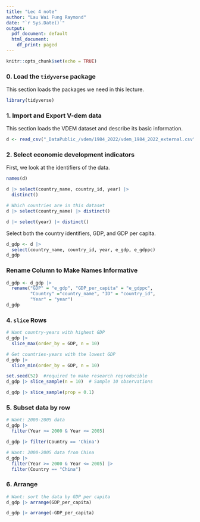 ```yaml
---
title: "Lec 4 note"
author: "Lau Wai Fung Raymond"
date: "`r Sys.Date()`"
output:
  pdf_document: default
  html_document:
    df_print: paged
---
```


```r
knitr::opts_chunk$set(echo = TRUE)
```

### 0. Load the `tidyverse` package

This section loads the packages we need in this lecture.

```r
library(tidyverse)
```

### 1. Import and Export V-dem data

This section loads the VDEM dataset and describe its basic information.

```r
d <- read_csv("_DataPublic_/vdem/1984_2022/vdem_1984_2022_external.csv")
```

### 2. Select economic development indicators

First, we look at the identifiers of the data.

```r
names(d)
```

```r
d |> select(country_name, country_id, year) |>
  distinct()
```

```r
# Which countries are in this dataset
d |> select(country_name) |> distinct()
```

```r
d |> select(year) |> distinct()
```

Select both the country identifiers, GDP, and GDP per capita.

```r
d_gdp <- d |> 
  select(country_name, country_id, year, e_gdp, e_gdppc)
d_gdp
```

### Rename Column to Make Names Informative

```r
d_gdp <- d_gdp |> 
  rename("GDP" = "e_gdp", "GDP_per_capita" = "e_gdppc", 
         "Country" ="country_name", "ID" = "country_id", 
         "Year" = "year")
d_gdp
```

### 4. `slice` Rows

```r
# Want country-years with highest GDP
d_gdp |> 
  slice_max(order_by = GDP, n = 10)
```

```r
# Get countries-years with the lowest GDP
d_gdp |> 
  slice_min(order_by = GDP, n = 10)
```

```r
set.seed(52)  #required to make research reproducible
d_gdp |> slice_sample(n = 10)  # Sample 10 observations
```

```r
d_gdp |> slice_sample(prop = 0.1)
```

### 5. Subset data by row

```r
# Want: 2000-2005 data
d_gdp |> 
  filter(Year >= 2000 & Year <= 2005)
```

```r
d_gdp |> filter(Country == 'China')
```

```r
# Want: 2000-2005 data from China
d_gdp |> 
  filter(Year >= 2000 & Year <= 2005) |> 
  filter(Country == "China")
```

### 6. Arrange

```r
# Want: sort the data by GDP per capita
d_gdp |> arrange(GDP_per_capita)
```

```r
d_gdp |> arrange(-GDP_per_capita)
```
